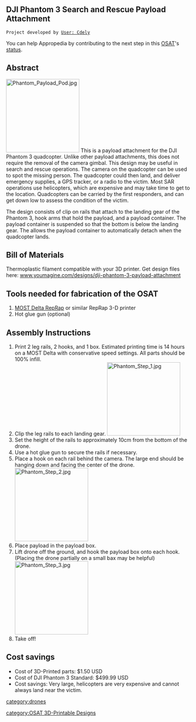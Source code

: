 {{777}}
==DJI Phantom 3 Search and Rescue Payload Attachment ==
 Project developed by [http://www.appropedia.org/User:Cdely User: Cdely]
{{Statusboxtop}}
{{status-design}}
{{status-prototype}}
You can help Appropedia by contributing to the next step in this [[OSAT]]'s [[:Category:Status|status]].
{{boxbottom}}

==Abstract==
[[Image:Phantom_Payload_Pod.jpg|200px|right]]
This is a payload attachment for the DJI Phantom 3 quadcopter.  Unlike other payload attachments, this does not require the removal of the camera gimbal.  This design may be useful in search and rescue operations.  The camera on the quadcopter can be used to spot the missing person.  The quadcopter could then land, and deliver emergency supplies, a GPS tracker, or a radio to the victim.  Most SAR operations use helicopters, which are expensive and may take time to get to the location.  Quadcopters can be carried by the first responders, and can get down low to assess the condition of the victim.

The design consists of clip on rails that attach to the landing gear of the Phantom 3, hook arms that hold the payload, and a payload container.  The payload container is suspended so that the bottom is below the landing gear.  The allows the payload container to automatically detach when the quadcopter lands.

== Bill of Materials==
Thermoplastic filament compatible with your 3D printer.
Get design files here:
[https://www.youmagine.com/designs/dji-phantom-3-payload-attachment www.youmagine.com/designs/dji-phantom-3-payload-attachment]

== Tools needed for fabrication of the OSAT==
# [[Athena Build Overview| MOST Delta RepRap]] or similar RepRap 3-D printer
# Hot glue gun (optional)

==Assembly Instructions==
# Print 2 leg rails, 2 hooks, and 1 box.  Estimated printing time is 14 hours on a MOST Delta with conservative speed settings.  All parts should be 100% infill.
# Clip the leg rails to each landing gear.  [[Image:Phantom Step 1.jpg|200px|right]]
# Set the height of the rails to approximately 10cm from the bottom of the drone.
# Use a hot glue gun to secure the rails if necessary.
# Place a hook on each rail behind the camera.  The large end should be hanging down and facing the center of the drone.  [[Image:Phantom Step 2.jpg|200px|right]]
# Place payload in the payload box.
# Lift drone off the ground, and hook the payload box onto each hook.  (Placing the drone partially on a small bax may be helpful)  [[Image:Phantom Step 3.jpg|200px|right]]
# Take off!

== Cost savings==
* Cost of 3D-Printed parts: $1.50 USD
* Cost of DJI Phantom 3 Standard: $499.99 USD
* Cost savings: Very large, helicopters are very expensive and cannot always land near the victim.
[[category:drones]]


[[category:OSAT 3D-Printable Designs]]